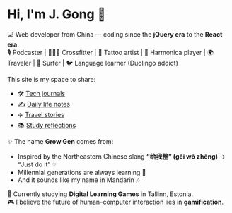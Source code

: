 


# Hi, I'm J. Gong 👋 

💻 Web developer from China — coding since the **jQuery era** to the **React era**.  
🎙️ Podcaster | 🏋🏻‍♂️ Crossfitter | 🎨 Tattoo artist | 🎵 Harmonica player | 🌍 Traveler | 🌊 Surfer | 🐦 Language learner (Duolingo addict)  

This site is my space to share:  
- 🛠️ [Tech journals](/tech)  
- ✍️ [Daily life notes](/plan)  
- ✈️ [Travel stories](/world)  
- 📚 [Study reflections](/fe) 

✨ The name **Grow Gen** comes from:  
- Inspired by the Northeastern Chinese slang **“给我整” (gěi wǒ zhěng)** → “Just do it” 💡
- Millennial generations are always learning 🌱  
- And it sounds like my name in Mandarin 🎶  

📍 Currently studying **Digital Learning Games** in Tallinn, Estonia.  
🎮 I believe the future of human–computer interaction lies in **gamification**.
